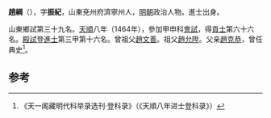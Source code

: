 '''趙綱'''（{{bd|1435年||？}}），字'''振紀'''，山東兗州府濟寧州人，[[明朝|明朝]]政治人物。進士出身。

山東鄉試第三十九名。[[天顺_(明朝)|天順]]八年（1464年），參加甲申科[[會試|會試]]，得[[貢士|貢士]]第六十六名。[[殿試|殿試]]登[[進士|進士]]第三甲第十六名。曾祖父[[趙文善|趙文善]]。祖父[[趙允陞|趙允陞]]。父亲[[趙克恭|趙克恭]]，曾任典史<ref>《天一阁藏明代科举录选刊·登科录》（《天順八年进士登科录》）</ref>。

==参考==
{{reflist}}
{{明朝人物小作品}}
{{天順八年甲申科殿試金榜}}